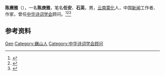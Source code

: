 {{Otheruses|other=名为石英的其他事物|石英 (消歧义)}}
{{Otheruses|other=名为任安的其他人物|任安}}

'''陈赓雅'''（{{bd|1905年||1995年}}），一名'''陈庚雅'''，笔名'''任安'''、'''石英'''，男，[[云南|云南]][[蒙化|蒙化]]人，中国[[新闻|新闻]]工作者、作家，曾任[[中华诗词学会|中华诗词学会]]顾问。<ref>{{Cite book|title=20世纪中华人物名字号辞典|author=周家珍编著|publisher=法律出版社|year=2000|isbn=9787503628320|location=北京|pages=}}</ref><ref>{{Cite book|title=中国近现代文学艺术辞典|author=王广西, 周观武编撰|publisher=中州古籍出版社|year=1998|isbn=|location=郑州|pages=}}</ref><ref>{{Cite book|title=新闻传播百科全书|author=邱沛篁, 吴信训, 向纯武等主编|publisher=四川人民出版社|year=1998|isbn=|location=成都|pages=}}</ref>

== 参考资料 ==
{{reflist}}

{{中国人物小作品}}
{{Navboxes
| title  = 陈赓雅在[[中华诗词学会|中华诗词学会]]的职务
| list1  =
{{中华诗词学会第一届理事会}}
}}

{{Authority control}}
{{DEFAULTSORT:Chen陈}}
[[Category:陈姓|Gen]]
[[Category:巍山人|Category:巍山人]]
[[Category:中华诗词学会顾问|Category:中华诗词学会顾问]]